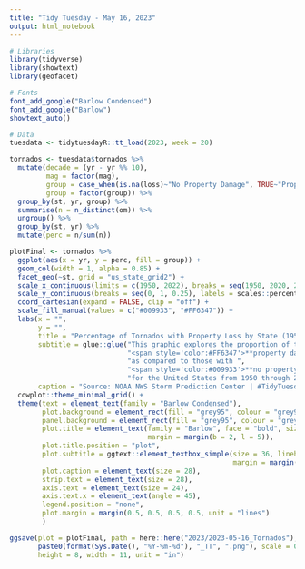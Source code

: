 ```yaml
---
title: "Tidy Tuesday - May 16, 2023"
output: html_notebook
---
```

```r
# Libraries
library(tidyverse)
library(showtext)
library(geofacet)

# Fonts
font_add_google("Barlow Condensed")
font_add_google("Barlow")
showtext_auto()

# Data
tuesdata <- tidytuesdayR::tt_load(2023, week = 20)
```

```r
tornados <- tuesdata$tornados %>%
  mutate(decade = (yr - yr %% 10),
         mag = factor(mag),
         group = case_when(is.na(loss)~"No Property Damage", TRUE~"Property Damage"),
         group = factor(group)) %>%
  group_by(st, yr, group) %>%
  summarise(n = n_distinct(om)) %>%
  ungroup() %>%
  group_by(st, yr) %>%
  mutate(perc = n/sum(n))
```

```r
plotFinal <- tornados %>%
  ggplot(aes(x = yr, y = perc, fill = group)) +
  geom_col(width = 1, alpha = 0.85) +
  facet_geo(~st, grid = "us_state_grid2") +
  scale_x_continuous(limits = c(1950, 2022), breaks = seq(1950, 2020, 20)) +
  scale_y_continuous(breaks = seq(0, 1, 0.25), labels = scales::percent) +
  coord_cartesian(expand = FALSE, clip = "off") +
  scale_fill_manual(values = c("#009933", "#FF6347")) +
  labs(x = "",
       y = "",
       title = "Percentage of Tornados with Property Loss by State (1950-2022)",
       subtitle = glue::glue("This graphic explores the proportion of tornadoes that resulted in ",
                             "<span style='color:#FF6347'>**property damage**</span> ",
                             "as compared to those with ",
                             "<span style='color:#009933'>**no property damage**</span> ",
                             "for the United States from 1950 through 2022."),
       caption = "Source: NOAA NWS Storm Prediction Center | #TidyTuesday | Week 20") +
  cowplot::theme_minimal_grid() +
  theme(text = element_text(family = "Barlow Condensed"),
        plot.background = element_rect(fill = "grey95", colour = "grey95"),
        panel.background = element_rect(fill = "grey95", colour = "grey95"),
        plot.title = element_text(family = "Barlow", face = "bold", size = 56,
                                  margin = margin(b = 2, l = 5)),
        plot.title.position = "plot",
        plot.subtitle = ggtext::element_textbox_simple(size = 36, lineheight = 0.25,
                                                       margin = margin(t = 5, b = 5)),
        plot.caption = element_text(size = 28),
        strip.text = element_text(size = 28),
        axis.text = element_text(size = 24),
        axis.text.x = element_text(angle = 45),
        legend.position = "none",
        plot.margin = margin(0.5, 0.5, 0.5, 0.5, unit = "lines")
        )
```

```r
ggsave(plot = plotFinal, path = here::here("2023/2023-05-16_Tornados"),
       paste0(format(Sys.Date(), "%Y-%m-%d"), "_TT", ".png"), scale = 0.8, dpi = 300,
       height = 8, width = 11, unit = "in") 
```
